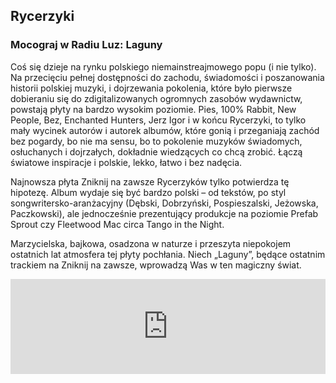 ## Rycerzyki

### Mocograj w Radiu Luz: Laguny

Coś się dzieje na rynku polskiego niemainstreajmowego popu (i nie tylko). Na przecięciu pełnej dostępności do zachodu, świadomości i poszanowania historii polskiej muzyki, i dojrzewania pokolenia, które było pierwsze dobieraniu się do zdigitalizowanych ogromnych zasobów wydawnictw, powstają płyty na bardzo wysokim poziomie. Pies, 100% Rabbit, New People, Bez, Enchanted Hunters, Jerz Igor i w końcu Rycerzyki, to tylko mały wycinek autorów i autorek albumów, które gonią i przeganiają zachód bez pogardy, bo nie ma sensu, bo to pokolenie muzyków świadomych, osłuchanych i dojrzałych, dokładnie wiedzących co chcą zrobić. Łączą światowe inspiracje i polskie, lekko, łatwo i bez nadęcia.

Najnowsza płyta Zniknij na zawsze Rycerzyków tylko potwierdza tę hipotezę. Album wydaje się być bardzo polski – od tekstów, po styl songwritersko-aranżacyjny (Dębski, Dobrzyński, Pospieszalski, Jeżowska, Paczkowski), ale jednocześnie prezentujący produkcje na poziomie Prefab Sprout czy Fleetwood Mac circa Tango in the Night.

Marzycielska, bajkowa, osadzona w naturze i przeszyta niepokojem ostatnich lat atmosfera tej płyty pochłania. Niech „Laguny”, będące ostatnim trackiem na Zniknij na zawsze, wprowadzą Was w ten magiczny świat.

<iframe style={{ borderRadius: '12px' }} src="https://open.spotify.com/embed/track/6f2KYlgIOSekV2C21W1Z6R?utm_source=generator" width="100%" height="152" frameBorder="0" allowfullscreen="" allow="autoplay; clipboard-write; encrypted-media; fullscreen; picture-in-picture" loading="lazy"></iframe>
